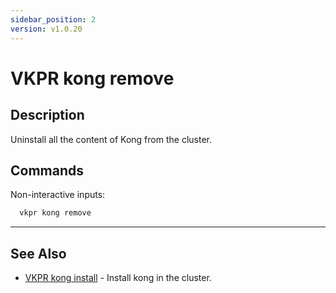 ```yaml
---
sidebar_position: 2
version: v1.0.20
---
```


# VKPR kong remove

## Description

Uninstall all the content of Kong from the cluster.

## Commands

Non-interactive inputs:

```bash
  vkpr kong remove
```

---

## See Also

- [VKPR kong install](/docs/commands/kong/install) - Install kong in the cluster.
